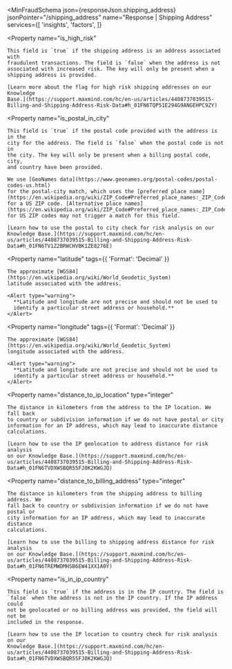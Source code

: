
<MinFraudSchema
  json={responseJson.shipping_address}
  jsonPointer="/shipping_address"
  name="Response | Shipping Address"
  services={[
    'insights',
    'factors',
  ]}
>
  <Property
    name="is_high_risk"
  >
    This field is `true` if the shipping address is an address associated with
    fraudulent transactions. The field is `false` when the address is not
    associated with increased risk. The key will only be present when a
    shipping address is provided.

    [Learn more about the flag for high risk shipping addresses on our Knowledge
    Base.](https://support.maxmind.com/hc/en-us/articles/4408737039515-Billing-and-Shipping-Address-Risk-Data#h_01FN6TQP51E294G9ANGEHPC9ZY)
  </Property>

  <Property
    name="is_postal_in_city"
  >
    This field is `true` if the postal code provided with the address is in the
    city for the address. The field is `false` when the postal code is not in
    the city. The key will only be present when a billing postal code, city,
    and country have been provided.

    We use [GeoNames data](https://www.geonames.org/postal-codes/postal-codes-us.html)
    for the postal-city match, which uses the [preferred place name](https://en.wikipedia.org/wiki/ZIP_Code#Preferred_place_names:_ZIP_Codes_and_previous_zoning_lines)
    for a US ZIP code. [Alternative place names](https://en.wikipedia.org/wiki/ZIP_Code#Preferred_place_names:_ZIP_Codes_and_previous_zoning_lines)
    for US ZIP codes may not trigger a match for this field.

    [Learn how to use the postal to city check for risk analysis on our
    Knowledge Base.](https://support.maxmind.com/hc/en-us/articles/4408737039515-Billing-and-Shipping-Address-Risk-Data#h_01FN6TV1Z2BRWCHVBK1ZE8276E)
  </Property>

  <Property
    name="latitude"
    tags={{
      'Format': 'Decimal'
    }}
  >
    The approximate [WGS84](https://en.wikipedia.org/wiki/World_Geodetic_System)
    latitude associated with the address.

    <Alert type="warning">
      **Latitude and longitude are not precise and should not be used to
      identify a particular street address or household.**
    </Alert>
  </Property>

  <Property
    name="longitude"
    tags={{
      'Format': 'Decimal'
    }}
  >
    The approximate [WGS84](https://en.wikipedia.org/wiki/World_Geodetic_System)
    longitude associated with the address.

    <Alert type="warning">
      **Latitude and longitude are not precise and should not be used to
      identify a particular street address or household.**
    </Alert>
  </Property>

  <Property
    name="distance_to_ip_location"
    type="integer"
  >
    The distance in kilometers from the address to the IP location. We fall back
    to country or subdivision information if we do not have postal or city
    information for an IP address, which may lead to inaccurate distance
    calculations.

    [Learn how to use the IP geolocation to address distance for risk analysis
    on our Knowledge Base.](https://support.maxmind.com/hc/en-us/articles/4408737039515-Billing-and-Shipping-Address-Risk-Data#h_01FN6TVDXWSBQR55FJ0K2KWGJQ)
  </Property>

  <Property
    name="distance_to_billing_address"
    type="integer"
  >
    The distance in kilometers from the shipping address to billing address. We
    fall back to country or subdivision information if we do not have postal or
    city information for an IP address, which may lead to inaccurate distance
    calculations.

    [Learn how to use the billing to shipping address distance for risk analysis
    on our Knowledge Base.](https://support.maxmind.com/hc/en-us/articles/4408737039515-Billing-and-Shipping-Address-Risk-Data#h_01FN6TREMWDMHSB6EW41XX1A0Y)
  </Property>

  <Property
    name="is_in_ip_country"
  >
    This field is `true` if the address is in the IP country. The field is
    `false` when the address is not in the IP country. If the IP address could
    not be geolocated or no billing address was provided, the field will not be
    included in the response.

    [Learn how to use the IP location to country check for risk analysis on our
    Knowledge Base.](https://support.maxmind.com/hc/en-us/articles/4408737039515-Billing-and-Shipping-Address-Risk-Data#h_01FN6TVDXWSBQR55FJ0K2KWGJQ)
  </Property>
</MinFraudSchema>
